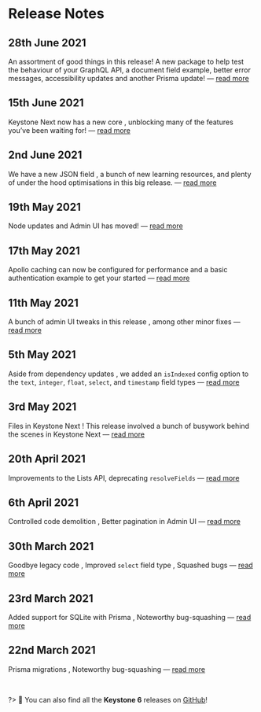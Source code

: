 
# Release Notes

## 28th June 2021

<Status look="latestRelease" />

An assortment of good things in this release! A new package to help test the behaviour of your GraphQL API, a document field example, better error messages, accessibility updates and another Prisma update! — [read more](/releases/2021-06-28)

## 15th June 2021

Keystone Next now has a new core <Emoji symbol="🤖" alt="Robot" />, unblocking many of the features you’ve been waiting for! — [read more](/releases/2021-06-15)

## 2nd June 2021

We have a new JSON field <Emoji symbol="✨" alt="Sparkle"/>, a bunch of new learning resources, and plenty of under the hood optimisations in this big release. <Emoji symbol="💪" alt="Strong"/> — [read more](/releases/2021-06-02)

## 19th May 2021

Node updates and Admin UI has moved! <Emoji symbol="🚚" alt="Truck"/> — [read more](/releases/2021-05-19)

## 17th May 2021

Apollo caching can now be configured for performance <Emoji symbol="🔥" alt="fire"/> and a basic authentication example to get your started <Emoji symbol="🔒" alt="Lock"/> — [read more](/releases/2021-05-17)

## 11th May 2021

A bunch of admin UI tweaks in this release <Emoji symbol="🖥️" alt="Monitor" />, among other minor fixes — [read more](/releases/2021-05-11)

## 5th May 2021

Aside from dependency updates <Emoji symbol="😴" alt="Sleepy"/>, we added an `isIndexed` config option to the `text`, `integer`, `float`, `select`, and `timestamp` field types — [read more](/releases/2021-05-05)

## 3rd May 2021

Files in Keystone Next <Emoji symbol="📁" alt="Folder"/>! This release involved a bunch of busywork behind the scenes in Keystone Next <Emoji symbol="🔧" alt="Tool"/> — [read more](/releases/2021-05-03)

## 20th April 2021

Improvements to the Lists API, deprecating `resolveFields` <Emoji symbol="🔧" alt="Tool"/> — [read more](/releases/2021-04-20)

## 6th April 2021

Controlled code demolition <Emoji symbol="🏗️" alt="Construction"/> <Emoji symbol="👷‍♀️" alt="Worker"/>, Better pagination in Admin UI <Emoji symbol="⏭️" alt="Skip" /> — [read more](/releases/2021-04-06)

## 30th March 2021

Goodbye legacy code <Emoji symbol="👋" alt="Wave"/> <Emoji symbol="🌇" alt="Picture"/>, Improved `select` field type <Emoji symbol="🔽" alt="Dropdown"/>, Squashed bugs <Emoji symbol="🐛" alt="Bug"/> — [read more](/releases/2021-03-30)

## 23rd March 2021

Added support for SQLite with Prisma <Emoji symbol="🎉" alt="Celebration"/>, Noteworthy bug-squashing <Emoji symbol="🐛" alt="Bug"/> — [read more](/releases/2021-03-23)

## 22nd March 2021

Prisma migrations <Emoji symbol="🚚" alt="Truck"/>, Noteworthy bug-squashing <Emoji symbol="🐛" alt="Bug"/> — [read more](/releases/2021-03-22)

<br/>

?> 🔎 You can also find all the **Keystone 6** releases on [GitHub](https://github.com/keystonejs/keystone/releases)!

